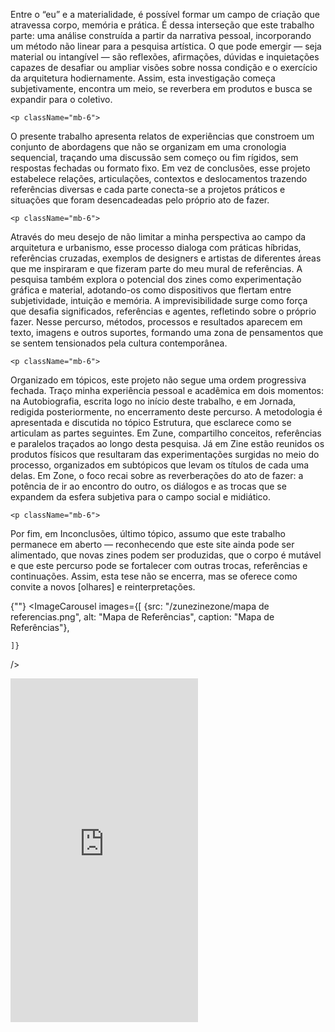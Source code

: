 
<div className="space-y-8">
  <div className="prose prose-lg max-w-none">
    <p className="mb-6">
  Entre o “eu” e a materialidade,  é possível formar um campo de criação que atravessa corpo, memória e prática. É dessa interseção que este trabalho parte: uma análise construída a partir da narrativa pessoal, incorporando um método não linear para a pesquisa artística. O que pode emergir — seja material ou intangível — são reflexões, afirmações, dúvidas e inquietações capazes de desafiar ou ampliar visões sobre nossa condição e o exercício da arquitetura hodiernamente. Assim, esta investigação começa subjetivamente, encontra um meio, se reverbera em produtos e busca se expandir para o coletivo.
</p>

    <p className="mb-6">
O presente trabalho apresenta relatos de experiências que constroem um conjunto de abordagens que não se organizam em uma cronologia sequencial, traçando uma discussão sem começo ou fim rígidos, sem respostas fechadas ou formato fixo. Em vez de conclusões, esse projeto estabelece relações, articulações, contextos e deslocamentos trazendo referências diversas e cada parte conecta-se a projetos práticos e situações que foram desencadeadas pelo próprio ato de fazer.
</p>

    <p className="mb-6">
Através do meu desejo de não limitar a minha perspectiva ao campo da arquitetura e urbanismo, esse processo dialoga com práticas híbridas, referências cruzadas, exemplos de designers e artistas de diferentes áreas que me inspiraram e que fizeram parte do meu mural de referências. A pesquisa também explora o potencial dos zines como experimentação gráfica e material, adotando-os como dispositivos que flertam entre subjetividade, intuição e memória. A imprevisibilidade surge como força que desafia significados, referências e agentes, refletindo sobre o próprio fazer. Nesse percurso, métodos, processos e resultados aparecem em texto, imagens e outros suportes, formando uma zona de pensamentos que se sentem tensionados pela cultura contemporânea.
</p>

    <p className="mb-6">
Organizado em tópicos, este projeto não segue uma ordem progressiva fechada. Traço minha experiência pessoal e acadêmica em dois momentos: na Autobiografia, escrita logo no início deste trabalho, e em Jornada, redigida posteriormente, no encerramento deste percurso. A metodologia é apresentada e discutida no tópico Estrutura, que esclarece como se articulam as partes seguintes. Em Zune, compartilho conceitos, referências e paralelos traçados ao longo desta pesquisa. Já em Zine estão reunidos os produtos físicos que resultaram das experimentações surgidas no meio do processo, organizados em subtópicos que levam os títulos de cada uma delas. Em Zone, o foco recai sobre as reverberações do ato de fazer: a potência de ir ao encontro do outro, os diálogos e as trocas que se expandem da esfera subjetiva para o campo social e midiático.
</p>

    <p className="mb-6">
Por fim, em Inconclusões, último tópico, assumo que este trabalho permanece em aberto — reconhecendo que este site ainda pode ser alimentado, que novas zines podem ser produzidas, que o corpo é mutável e que este percurso pode se fortalecer com outras trocas, referências e continuações. Assim, esta tese não se encerra, mas se oferece como convite a novos [olhares] e reinterpretações.
</p>
  </div>

  {""}
  <ImageCarousel
    images={[
        {src: "/zunezinezone/mapa de referencias.png", alt: "Mapa de Referências", caption: "Mapa de Referências"},
  
    ]}
  />

  <iframe className="w-full" height="550" src="https://www.youtube.com/embed/BycH7Z-yAeU?si=R6Cz7qSJx5hoYMhq" title="YouTube video player" frameborder="0" allow="accelerometer; autoplay; clipboard-write; encrypted-media; gyroscope; picture-in-picture; web-share" referrerpolicy="strict-origin-when-cross-origin" allowfullscreen></iframe>

</div>